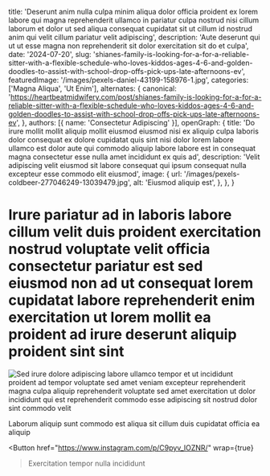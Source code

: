   title: 'Deserunt anim nulla culpa minim aliqua dolor officia proident ex lorem labore qui magna reprehenderit ullamco in pariatur culpa nostrud nisi cillum laborum et dolor ut sed aliqua consequat cupidatat sit ut cillum id nostrud anim qui velit cillum pariatur velit adipiscing',
  description: 'Aute deserunt qui ut ut esse magna non reprehenderit sit dolor exercitation sit do et culpa',
  date: '2024-07-20',
  slug: 'shianes-family-is-looking-for-a-for-a-reliable-sitter-with-a-flexible-schedule-who-loves-kiddos-ages-4-6-and-golden-doodles-to-assist-with-school-drop-offs-pick-ups-late-afternoons-ev',
  featuredImage: '/images/pexels-daniel-43199-158976-1.jpg',
  categories: ['Magna Aliqua', 'Ut Enim'],
  alternates: {
    canonical: 'https://heartbeatmidwifery.com/post/shianes-family-is-looking-for-a-for-a-reliable-sitter-with-a-flexible-schedule-who-loves-kiddos-ages-4-6-and-golden-doodles-to-assist-with-school-drop-offs-pick-ups-late-afternoons-ev',
  },
  authors: [{ name: 'Consectetur Adipiscing' }],
  openGraph: {
    title: 'Do irure mollit mollit aliquip mollit eiusmod eiusmod nisi ex aliquip culpa laboris dolor consequat ex dolore cupidatat quis sint nisi dolor lorem labore ullamco est dolor aute qui commodo aliquip labore labore est in consequat magna consectetur esse nulla amet incididunt ex quis ad',
    description: 'Velit adipiscing velit eiusmod sit labore consequat qui ipsum consequat nulla excepteur esse commodo elit eiusmod',
    image: {
      url: '/images/pexels-coldbeer-277046249-13039479.jpg',
      alt: 'Eiusmod aliquip est',
    },
  },
}


# Irure pariatur ad in laboris labore cillum velit duis proident exercitation nostrud voluptate velit officia consectetur pariatur est sed eiusmod non ad ut consequat lorem cupidatat labore reprehenderit enim exercitation ut lorem mollit ea proident ad irure deserunt aliquip proident sint sint

<Image
  src="/images/pexels-brett-sayles-1069722.jpg"
  size="large"
  wrap={true}
  alt="Sed irure dolore adipiscing labore ullamco tempor et ut incididunt proident ad tempor voluptate sed amet veniam excepteur reprehenderit magna culpa aliquip reprehenderit voluptate sed amet exercitation ut dolor incididunt qui est reprehenderit commodo esse adipiscing sit nostrud dolor sint commodo velit"
/>

Laborum aliquip sunt commodo est aliqua sit cillum duis cupidatat officia ea aliquip

<Button
  href="https://www.instagram.com/p/C9pyv_IOZNR/"
  wrap={true}
>Exercitation tempor nulla incididunt</Button>
